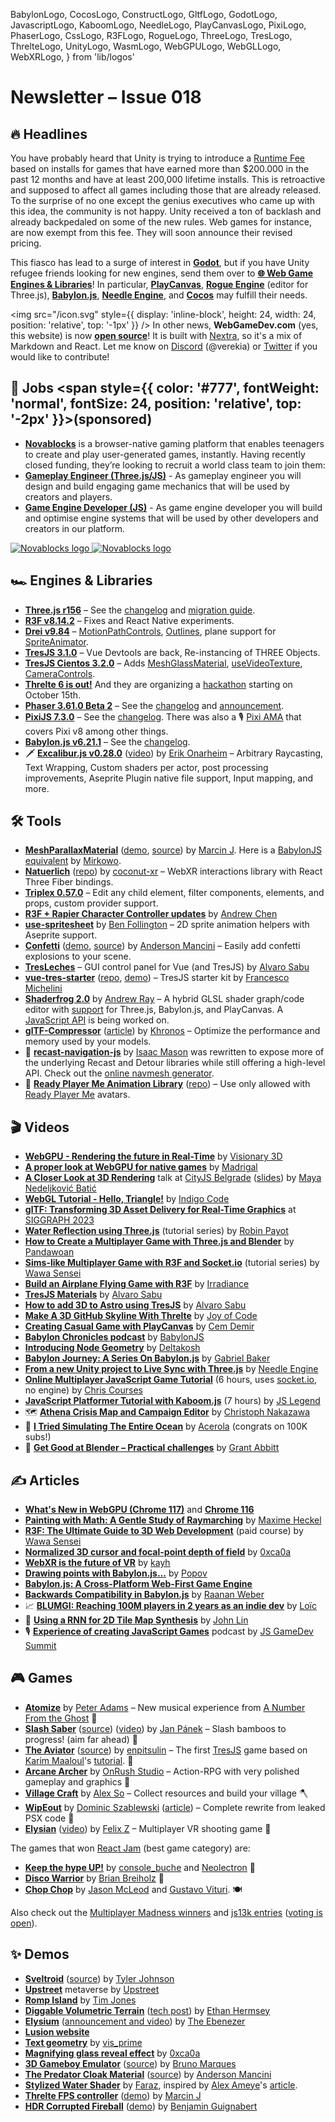   BabylonLogo,
  CocosLogo,
  ConstructLogo,
  GltfLogo,
  GodotLogo,
  JavascriptLogo,
  KaboomLogo,
  NeedleLogo,
  PlayCanvasLogo,
  PixiLogo,
  PhaserLogo,
  CssLogo,
  R3FLogo,
  RogueLogo,
  ThreeLogo,
  TresLogo,
  ThrelteLogo,
  UnityLogo,
  WasmLogo,
  WebGPULogo,
  WebGLLogo,
  WebXRLogo,
} from 'lib/logos'

# Newsletter – Issue 018

<SubTitleDate value="2023-09-20" />

<NoBulletListStyles />
<NewsletterStyles />

## 🔥 Headlines

<UnityLogo /> You have probably heard that Unity is trying to introduce a [Runtime
Fee](https://blog.unity.com/news/plan-pricing-and-packaging-updates) based on installs for games
that have earned more than $200.000 in the past 12 months and have at least 200,000 lifetime
installs. This is retroactive and supposed to affect all games including those that are already
released. To the surprise of no one except the genius executives who came up with this idea, the
community is not happy. Unity received a ton of backlash and already backpedaled on some of the new
rules. Web games for instance, are now exempt from this fee. They will soon announce their revised
pricing.

This fiasco has lead to a surge of interest in <GodotLogo /> [**Godot**](https://godotengine.org/), but if you have Unity refugee friends looking for new engines, send them over to [**🌐 Web Game Engines & Libraries**](https://www.webgamedev.com/engines-libraries/web-game-engines-libraries)! In particular, <PlayCanvasLogo /> [**PlayCanvas**](https://playcanvas.com/), <RogueLogo /> [**Rogue Engine**](https://rogueengine.io/) (editor for Three.js), <BabylonLogo /> [**Babylon.js**](https://www.babylonjs.com/), <NeedleLogo /> [**Needle Engine**](https://needle.tools/), and <CocosLogo /> [**Cocos**](https://www.cocos.com/en/creator) may fulfill their needs.

<img
  src="/icon.svg"
  style={{ display: 'inline-block', height: 24, width: 24, position: 'relative', top: '-1px' }}
/> In other news, **WebGameDev.com** (yes, this website) is now [**open source**](https://github.com/verekia/webgamedev)!
It is built with [Nextra](https://nextra.site/), so it's a mix of Markdown and React. Let me know on
[Discord](https://webgamedev.com/discord) (@verekia) or [Twitter](https://twitter.com/verekia) if you
would like to contribute!

## 💼 Jobs <span style={{ color: '#777', fontWeight: 'normal', fontSize: 24, position: 'relative', top: '-2px' }}>(sponsored)</span>

- [**Novablocks**](https://www.novablocks.xyz/) is a browser-native gaming platform that enables teenagers to create and play user-generated games, instantly. Having recently closed funding, they’re looking to recruit a world class team to join them:
- [**Gameplay Engineer (Three.js/JS)**](<(https://novablocks.hirehive.com/job/126367/gameplay-engineer-js-3js-remote-salt-lake-city-lisbon-dublin?source=webgamedev)>) - As gameplay engineer you will design and build engaging game mechanics that will be used by creators and players.
- [**Game Engine Developer (JS)**](https://novablocks.hirehive.com/job/126366/game-engine-developer-js-engine-remote-salt-lake-city-lisbon-dublin?source=webgamedev) - As game engine developer you will build and optimise engine systems that will be used by other developers and creators in our platform.

<style>{`
    .novablocks-white, .novablocks-black {
      margin-top: 6px;
      width: 270px;
    }
    .novablocks-white {
      display: none;
    }
    .novablocks-black {
      display: inline-block;
    }
    .dark .novablocks-white {
      display: inline-block;
    }
    .dark .novablocks-black {
      display: none;
    }
`}</style>

<div style={{ textAlign: 'center' }}>
  <a href="https://www.novablocks.xyz/" target="_blank" rel="noopener">
    <img
      alt="Novablocks logo"
      className="novablocks-black"
      src="/partnerships/novablocks-black.png"
    />
    <img
      alt="Novablocks logo"
      className="novablocks-white"
      src="/partnerships/novablocks-white.png"
    />
  </a>
</div>

## 🏎 Engines & Libraries

- <ThreeLogo /> [**Three.js r156**](https://twitter.com/threejs/status/1697267293011820955) – See
  the [changelog](https://github.com/mrdoob/three.js/releases/tag/r156) and [migration
  guide](https://github.com/mrdoob/three.js/wiki/Migration-Guide).
- <R3FLogo /> [**R3F v8.14.2**](https://github.com/pmndrs/react-three-fiber/releases) – Fixes and
  React Native experiments.
- <R3FLogo /> [**Drei v9.84**](https://github.com/pmndrs/drei/releases) –
  [MotionPathControls](https://twitter.com/0xca0a/status/1703796991975731340),
  [Outlines](https://twitter.com/0xca0a/status/1698429063776325745), plane support for
  [SpriteAnimator](https://codesandbox.io/s/r3f-sprite-animator-s12ijv?file=/src/App.tsx).
- <TresLogo /> [**TresJS 3.1.0**](https://tresjs.org/blog/announcing-v-3-1-0.html) – Vue Devtools
  are back, Re-instancing of THREE Objects.
- <TresLogo /> [**TresJS Cientos 3.2.0**](https://tresjs.org/blog/announcing-cientos-3-2-0.html) –
  Adds [MeshGlassMaterial](https://cientos.tresjs.org/guide/materials/glass-material.html),
  [useVideoTexture](https://cientos.tresjs.org/guide/loaders/use-video-texture.html),
  [CameraControls](https://cientos.tresjs.org/guide/controls/camera-controls.html).
- <ThrelteLogo /> [**Threlte 6 is out!**](https://twitter.com/threlte/status/1686403705531179008)
  And they are organizing a [hackathon](https://threlte.xyz/hackathon) starting on October 15th.
- <PhaserLogo /> [**Phaser 3.61.0 Beta 2**](https://github.com/photonstorm/phaser/releases) – See
  the [changelog](https://github.com/photonstorm/phaser/releases) and
  [announcement](https://www.patreon.com/posts/phaser-3-61-beta-88921446).
- <PixiLogo /> [**PixiJS 7.3.0**](https://github.com/pixijs/pixijs/releases) – See the
  [changelog](https://github.com/pixijs/pixijs/releases). There was also a 🎙 [Pixi
  AMA](https://audiomack.com/pixijs/song/discord-ama-2023-september-18) that covers Pixi v8 among
  other things.
- <BabylonLogo /> [**Babylon.js v6.21.1**](https://github.com/BabylonJS/Babylon.js/releases) – See
  the [changelog](https://github.com/BabylonJS/Babylon.js/releases).
- 🗡 [**Excalibur.js v0.28.0**](https://twitter.com/excaliburjs/status/1689821246500831232) ([video](https://www.youtube.com/watch?v=t-aLiF74BoE)) by [Erik Onarheim](https://twitter.com/erikonarheim) – Arbitrary Raycasting, Text Wrapping, Custom shaders per actor, post processing improvements, Aseprite Plugin native file support, Input mapping, and more.

## 🛠 Tools

- <ThreeLogo /> [**MeshParallaxMaterial**](https://three-kit.vercel.app/materials/parallax-material/)
  ([demo](https://threejs-kit-playground.vercel.app/parallax),
  [source](https://github.com/jerzakm/threejs-kit/tree/main/packages/materials/src/MeshParallaxMaterial))
  by [Marcin J](https://twitter.com/jerzakm). Here is a [BabylonJS
  equivalent](https://twitter.com/MirkoWittwer/status/1690368342551318528) by
  [Mirkowo](https://twitter.com/MirkoWittwer).
- <ThreeLogo /> <WebXRLogo /> [**Natuerlich**](https://twitter.com/coconut_xr/status/1689600319259357184)
  ([repo](https://github.com/coconut-xr/natuerlich)) by [coconut-xr](https://twitter.com/coconut_xr)
  – WebXR interactions library with <R3FLogo /> React Three Fiber bindings.
- <R3FLogo /> [**Triplex 0.57.0**](https://triplex.dev/releases/v0.57.0) – Edit any child element,
  filter components, elements, and props, custom provider support.
- <R3FLogo /> [**R3F + Rapier Character Controller
  updates**](https://twitter.com/AndrewChenE/status/1702085087599460445) by [Andrew
  Chen](https://twitter.com/AndrewChenE)
- <R3FLogo /> [**use-spritesheet**](https://github.com/bfollington/use-spritesheet) by [Ben
  Follington](https://twitter.com/vivavolt) – 2D sprite animation helpers with Aseprite support.
- <R3FLogo /> [**Confetti**](https://twitter.com/Andersonmancini/status/1687796441215844352)
  ([demo](https://r3f-confetti-component.vercel.app/),
  [source](https://github.com/ektogamat/r3f-confetti-component)) by [Anderson
  Mancini](https://twitter.com/Andersonmancini) – Easily add confetti explosions to your scene.
- <TresLogo /> [**TresLeches**](https://tresleches.tresjs.org/) – GUI control panel for Vue (and
  TresJS) by [Alvaro Sabu](https://twitter.com/alvarosabu)
- <TresLogo /> [**vue-tres-starter**](https://twitter.com/fra_michelini/status/1700465842205470915)
  ([repo](https://github.com/kekkorider/vue-tres-starter),
  [demo](https://vue-tres-starter.vercel.app/)) – TresJS starter kit by [Francesco
  Michelini](https://twitter.com/fra_michelini)
- <WebGLLogo /> [**Shaderfrog 2.0**](https://shaderfrog.com/2/) by [Andrew
  Ray](https://twitter.com/andrewray) – A hybrid GLSL shader graph/code editor with
  [support](https://twitter.com/andrewray/status/1697059247283142764) for Three.js, Babylon.js, and
  PlayCanvas. A [JavaScript API](https://twitter.com/andrewray/status/1704697785159913752) is being
  worked on.
- <GltfLogo /> [**glTF-Compressor**](https://github.khronos.org/glTF-Compressor-Release/)
  ([article](https://www.khronos.org/blog/optimize-3d-assets-with-khronos-new-gltf-compressor-tool))
  by [Khronos](https://www.khronos.org/) – Optimize the performance and memory used by your models.
- 🤖 [**recast-navigation-js**](https://github.com/isaac-mason/recast-navigation-js) by [Isaac Mason](https://twitter.com/isaac_mason_) was rewritten to expose more of the underlying Recast and Detour libraries while still offering a high-level API. Check out the [online navmesh generator](https://navmesh.isaacmason.com/).
- 🏃 [**Ready Player Me Animation Library**](https://twitter.com/rainerselvet/status/1694042952946082038) ([repo](https://github.com/readyplayerme/animation-library)) – Use only allowed with [Ready Player Me](https://readyplayer.me/) avatars.

## 🎬 Videos

- <WebGPULogo /> [**WebGPU - Rendering the future in
  Real-Time**](https://www.youtube.com/watch?v=YinfynTz77s) by [Visionary
  3D](https://twitter.com/3d_visionary)
- <WebGPULogo /> [**A proper look at WebGPU for native
  games**](https://www.youtube.com/watch?v=DdMl4E7xQEY) by
  [Madrigal](https://www.madrigalgames.com/)
- <WebGLLogo /> [**A Closer Look at 3D
  Rendering**](https://www.youtube.com/live/mq6_VeK3klk?si=-XPhDBIKxy_rReQE&t=29717) talk at [CityJS
  Belgrade](https://twitter.com/cityjsconf) ([slides](https://www.maya-ndljk.com/slides/rendering))
  by [Maya Nedeljković Batić](https://twitter.com/maya_ndljk)
- <WebGLLogo /> [**WebGL Tutorial - Hello, Triangle!**](https://www.youtube.com/watch?v=y2UsQB3WSvo)
  by [Indigo Code](https://www.youtube.com/@IndigoCode)
- <GltfLogo /> [**glTF: Transforming 3D Asset Delivery for Real-Time
  Graphics**](https://www.youtube.com/watch?v=Vipz434-0N8) at [SIGGRAPH
  2023](https://www.siggraph.org/)
- <ThreeLogo /> [**Water Reflection using
  Three.js**](https://www.youtube.com/watch?v=PAy5aQK2pSg&list=PLXNP5G1H5Q-38NZzCoJzmfV3nQNtUu-zO)
  (tutorial series) by [Robin Payot](https://twitter.com/RobinPayot)
- <ThreeLogo /> [**How to Create a Multiplayer Game with Three.js and
  Blender**](https://www.youtube.com/watch?v=6QdkIOo-fe0) by
  [Pandawoan](https://twitter.com/AndrewWoan)
- <R3FLogo /> [**Sims-like Multiplayer Game with R3F and
  Socket.io**](https://www.youtube.com/watch?v=uLv1Zu8GyUw&list=PLpepLKamtPjhlRBmsLZMWc8CqLB4UplYH)
  (tutorial series) by [Wawa Sensei](https://twitter.com/wawasensei)
- <R3FLogo /> [**Build an Airplane Flying Game with
  R3F**](https://www.youtube.com/watch?v=ze25fsFBJMk) by
  [Irradiance](https://twitter.com/Domenico_brz)
- <TresLogo /> [**TresJS Materials**](https://www.youtube.com/watch?v=25xcycMVMBc) by [Alvaro
  Sabu](https://twitter.com/alvarosabu)
- <TresLogo /> [**How to add 3D to Astro using
  TresJS**](https://www.youtube.com/watch?v=0Lg9uAuhpG8) by [Alvaro
  Sabu](https://twitter.com/alvarosabu)
- <ThrelteLogo /> [**Make A 3D GitHub Skyline With
  Threlte**](https://www.youtube.com/watch?v=f9fd1L1FEts) by [Joy of
  Code](https://twitter.com/joyofcodedev)
- <PlayCanvasLogo /> [**Creating Casual Game with
  PlayCanvas**](https://www.youtube.com/watch?v=fBpwnT201yc) by [Cem
  Demir](https://twitter.com/cemdemir)
- <BabylonLogo /> [**Babylon Chronicles
  podcast**](https://www.youtube.com/watch?v=5GPpE_G-SYo&list=PLsaE__vWcRalT0TQ8t00uaNPA6rZglGVb) by
  [BabylonJS](https://www.babylonjs.com/)
- <BabylonLogo /> [**Introducing Node Geometry**](https://www.youtube.com/watch?v=C3V-Xbj9cCE) by
  [Deltakosh](https://twitter.com/deltakosh)
- <BabylonLogo /> [**Babylon Journey: A Series On
  Babylon.js**](https://www.youtube.com/watch?v=c9gJkwcJ08s&list=PLyzGsdZJCyqyk3JXewn-5ihd84O6PEwoi)
  by [Gabriel Baker](https://twitter.com/gabrieljbaker)
- <NeedleLogo /> [**From a new Unity project to Live Sync with
  Three.js**](https://www.youtube.com/watch?v=gZX_sqrne8U) by [Needle
  Engine](https://twitter.com/NeedleTools)
- <JavascriptLogo /> [**Online Multiplayer JavaScript Game
  Tutorial**](https://www.youtube.com/watch?v=HXquxWtE5vA) (6 hours, uses
  [socket.io](https://socket.io/), no engine) by [Chris
  Courses](https://twitter.com/christopher4lis)
- <KaboomLogo /> [**JavaScript Platformer Tutorial with
  Kaboom.js**](https://www.youtube.com/watch?v=wZpbTR7pYR0) (7 hours) by [JS
  Legend](https://twitter.com/JSLegendDev)
- 🗺 [**Athena Crisis Map and Campaign Editor**](https://www.youtube.com/watch?v=BLEheiLmI9Q) by [Christoph Nakazawa](https://twitter.com/cpojer)
- 📐 [**I Tried Simulating The Entire Ocean**](https://www.youtube.com/watch?v=yPfagLeUa7k) by [Acerola](https://twitter.com/Acerola_t) (congrats on 100K subs!)
- 🎁 [**Get Good at Blender – Practical challenges**](https://www.youtube.com/watch?v=V-NF_m1RMaw) by [Grant Abbitt](https://twitter.com/grantabbitt)

## ✍️ Articles

- <WebGPULogo /> [**What's New in WebGPU (Chrome
  117)**](https://developer.chrome.com/blog/new-in-webgpu-117/) and [**Chrome
  116**](https://developer.chrome.com/blog/new-in-webgpu-116/)
- <R3FLogo /> [**Painting with Math: A Gentle Study of
  Raymarching**](https://blog.maximeheckel.com/posts/painting-with-math-a-gentle-study-of-raymarching/)
  by [Maxime Heckel](https://twitter.com/MaximeHeckel)
- <R3FLogo /> [**R3F: The Ultimate Guide to 3D Web
  Development**](https://lessons.wawasensei.dev/courses/react-three-fiber) (paid course) by [Wawa
  Sensei](https://twitter.com/wawasensei)
- <R3FLogo /> [**Normalized 3D cursor and focal-point depth of
  field**](https://twitter.com/0xca0a/status/1701216870404153761) by
  [0xca0a](https://twitter.com/0xca0a)
- <WebXRLogo /> [**WebXR is the future of
  VR**](https://mirror.xyz/kayh-online.eth/LuD-tgYNkF7hxGF9b07AzTnIfW7QzWQ0_2fe2-hOIKU) by
  [kayh](https://twitter.com/kayh_online)
- <BabylonLogo /> [**Drawing points with
  Babylon.js...**](https://babylonjs.medium.com/drawing-points-with-babylon-js-fd91d5d8e4ee) by
  [Popov](https://github.com/Popov72/)
- <BabylonLogo /> [**Babylon.js: A Cross-Platform Web-First Game
  Engine**](https://80.lv/articles/babylon-js-a-web-first-game-engine-powering-cross-platform-experiences/)
- <BabylonLogo /> [**Backwards Compatibility in
  Babylon.js**](https://babylonjs.medium.com/there-and-back-again-a-tale-of-backwards-compatibility-in-babylon-js-47ffc4f7ed6f)
  by [Raanan Weber](https://twitter.com/RaananW)
- 📈 [**BLUMGI: Reaching 100M players in 2 years as an indie dev**](https://medium.com/poki/blumgi-my-journey-on-the-web-how-i-reached-100m-players-in-2-years-as-an-indie-game-developer-6071481a3461) by [Loïc](https://twitter.com/UltraBanaman)
- 🤖 [**Using a RNN for 2D Tile Map Synthesis**](https://voxely.net/blog/using-a-rnn-for-2d-tile-map-synthesis/) by [John Lin](https://twitter.com/ProgrammerLin)
- 🎙 [**Experience of creating JavaScript Games**](https://twitter.com/jsgamedevsummit/status/1702321365418979391) podcast by [JS GameDev Summit](https://twitter.com/jsgamedevsummit)

## 🎮 Games

- <ThreeLogo /> [**Atomize**](https://www.anumberfromtheghost.com/atomize) by [Peter
  Adams](https://twitter.com/jittercub) – New musical experience from [A Number From the
  Ghost](https://www.anumberfromtheghost.com/) 🎵
- <ThreeLogo /> [**Slash Saber**](https://webgamer.io/en/g/slash-saber)
  ([source](https://github.com/honzaap/SlashSaber))
  ([video](https://www.reddit.com/r/threejs/comments/16gj8xq/slash_saber_endless_game_made_with_threejs_and_vue/))
  by [Jan Pánek](https://github.com/honzaap) – Slash bamboos to progress! (aim far ahead) 🥷
- <TresLogo /> [**The Aviator**](https://tres-the-aviator.enpitsulin.xyz/)
  ([source](https://github.com/enpitsuLin/tres-the-aviator)) by
  [enpitsulin](https://twitter.com/enpitsulin) – The first [TresJS](https://tresjs.org/) game based
  on [Karim Maaloul](https://twitter.com/yakudoo)'s
  [tutorial](https://tympanus.net/codrops/2016/04/26/the-aviator-animating-basic-3d-scene-threejs/).
  🛫
- <PlayCanvasLogo /> [**Arcane Archer**](https://poki.com/en/g/arcane-archer) by [OnRush
  Studio](https://twitter.com/onrushstudio) – Action-RPG with very polished gameplay and graphics 🏹
- <BabylonLogo /> [**Village Craft**](https://poki.com/en/g/village-craft) by [Alex
  So](https://twitter.com/afrokick) – Collect resources and build your village 🪓
- <WasmLogo /> [**WipEout**](https://phoboslab.org/wipegame/) by [Dominic
  Szablewski](https://twitter.com/phoboslab)
  ([article](https://phoboslab.org/log/2023/08/rewriting-wipeout)) – Complete rewrite from leaked
  PSX code 🚀
- <WebXRLogo /> <ThreeLogo /> [**Elysian**](https://elysian.fun/)
  ([video](https://twitter.com/felix_trz/status/1688376665976745985)) by [Felix
  Z](https://twitter.com/felix_trz) – Multiplayer VR shooting game 🔫

The games that won [React Jam](https://reactjam.com/summer-2023-winners) (best game category) are:

- <R3FLogo /> [**Keep the hype UP!**](https://webgamer.io/en/g/keep-the-hype-up) by
  [console_buche](https://twitter.com/Console_buche) and
  [Neolectron](https://twitter.com/neolectron) 🎉
- <R3FLogo /> [**Disco Warrior**](https://disco-warrior.summer-2023.reactjam.com/) by [Brian
  Breiholz](https://twitter.com/BrianBreiholz) 🪩
- <CssLogo /> [**Chop Chop**](https://app.rune.ai/dev-CAiKKUpg) by [Jason
  McLeod](https://twitter.com/jasonmcleod) and [Gustavo Vituri](https://twitter.com/GustavoVituri).
  🍽

Also check out the [Multiplayer Madness winners](https://itch.io/jam/multiplayer-madness-by-hathora/results) and [js13k entries](https://js13kgames.com/entries/2023) ([voting is open](https://medium.com/js13kgames/voting-is-open-6e0837bec60a)).

## ✨ Demos

- <ThreeLogo /> [**Sveltroid**](https://sveltroid.vercel.app/)
  ([source](https://github.com/TylerTonyJohnson/Metroid)) by [Tyler
  Johnson](https://github.com/TylerTonyJohnson)
- <ThreeLogo /> [**Upstreet**](https://upstreet.ai/) metaverse by
  [Upstreet](https://twitter.com/upstreetai)
- <ThreeLogo /> [**Romp Island**](https://rompisland.com/) by [Tim
  Jones](https://twitter.com/Timmoth_j)
- <ThreeLogo /> [**Diggable Volumetric Terrain**](https://www.basis64.nl/nature/) ([tech
  post](https://www.reddit.com/r/threejs/comments/162rnou/diggable_volumetric_terrain/)) by [Ethan
  Hermsey](https://basis64.nl/)
- <ThreeLogo /> [**Elysium**](https://elysium.thebenezer.com/) ([announcement and
  video](https://twitter.com/th_ebenezer/status/1696200108583669912)) by [The
  Ebenezer](https://twitter.com/th_ebenezer)
- <ThreeLogo /> [**Lusion website**](https://lusion.co/)
- <ThreeLogo /> [**Text geometry**](https://twitter.com/vis_prime/status/1701007646504194114) by
  [vis_prime](https://twitter.com/vis_prime)
- <R3FLogo /> [**Magnifying glass reveal
  effect**](https://codesandbox.io/s/scene-transitions-reveal-forked-zfsvh4?file=/src/App.jsx) by
  [0xca0a](https://twitter.com/0xca0a)
- <R3FLogo /> [**3D Gameboy Emulator**](https://gameboy-online.vercel.app/)
  ([source](https://github.com/Allakazan/gameboy-online)) by [Bruno Marques](https://allakazan.com/)
- <R3FLogo /> [**The Predator Cloak
  Material**](https://twitter.com/Andersonmancini/status/1699000418456769021)
  ([source](https://codesandbox.io/s/react-predator-cloak-material-csm-nn8td3)) by [Anderson
  Mancini](https://twitter.com/Andersonmancini)
- <R3FLogo /> [**Stylized Water
  Shader**](https://codesandbox.io/s/stylized-water-f5wkx2?file=/src/Water/index.tsx) by
  [Faraz](https://twitter.com/CantBeFaraz), inspired by [Alex
  Ameye](https://twitter.com/alexanderameye)'s
  [article](https://ameye.dev/notes/stylized-water-shader/).
- <ThrelteLogo /> [**Threlte FPS
  controller**](https://twitter.com/jerzakm/status/1687027460565536768)
  ([demo](https://three-threlte-fps.vercel.app/)) by [Marcin J](https://twitter.com/jerzakm)
- <BabylonLogo /> [**HDR Corrupted
  Fireball**](https://twitter.com/dot_sine/status/1701522273801314653)
  ([demo](https://playground.babylonjs.com/#BF4ZQH#22)) by [Benjamin
  Guignabert](https://twitter.com/dot_sine)

<NewsletterFooter tweetId="WILL_BE_UPDATED_IN_A_MINUTE" />
